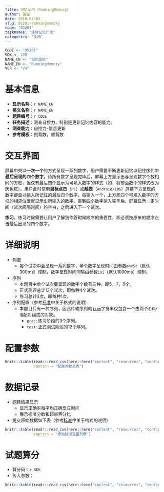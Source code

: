 ```yaml
---
title: 记忆尾巴（RunningMemory）
author: 张亮
date: 2018-03-03
slug: 05201-runningmemory
code: "05201"
tasknames: "连续记忆广度"
categories: "文档"
---
```


```r
CODE <- "05201"
SDK <- 100
NAME_CN <- "记忆尾巴"
NAME_EN <- "RunningMemory"
VER <- "V4"
```

# 基本信息

* **显示名称**：`r NAME_CN`
* **英文名称**：`r NAME_EN`
* **题目编号**：`r CODE`
* **任务描述**：测查自控力，特别是更新记忆内容的能力。
* **测查能力**：自控力-信息更新
* **参考模板**：倒背数，顺背数

# 交互界面

屏幕中央以**一次一个**的方式呈现一系列数字，用户需要不断更新记忆以记住序列中**最后呈现的四个数字**。待所有数字呈现完毕后，屏幕上方显示出与呈现数字个数相同的方框，但仅有最后四个显示为可填入数字的样式（如，将前面数个的样式改为灰色框）。用户此时使用**鼠标点击**（`PC`）或**触摸**（`Android/iOS`）屏幕下方呈现的数字键盘以输入所记住的最后四个数字。每输入一个，上方那四个可填入数字的方框的相应位置就显示出所输入的数字。直到四个数字输入完毕后，屏幕显示一定时间（试次间隔时间）的空白，之后进入下一个试次。

**练习**。练习时候需要让用户了解到作答时候顺序的重要性，即必须按原来的顺序点击最后出现的四个数字。

# 详细说明

* 刺激
    + 每个试次中会呈现一系列数字，单个数字呈现时间由参数`maxSt`（默认300ms）控制，数字呈现时间间隔由参数`isi`（默认1000ms）控制。

* 序列
    + 本题目中单个试次要呈现的数字个数有三种，即5，7，9个。
    + 正式测评总计12个试次，即每种4个试次。
    + 练习总计3次，即每种1次。

* 序列配置（参考[标准](`r blogdown::shortcode("relref", "standard")`)中关于格式的说明）
    + 本题目只有一种序列，因此传输序列的[`json`](http://json.org/)字符串仅包含一个由两个`名称/值`配对组成的对象。
        - `prac`: 练习阶段的3个序列。
        - `test`: 正式测试阶段的12个序列。

# 配置参数

```r
knitr::kable(readr::read_csv(here::here("content", "resources", "config", NAME_EN, "configs.csv")),
             caption = "配置参数总表")
```

# 数据记录

* 题目结果显示
    + 显示正确率和平均正确反应时间
    + 展示标准分数和超越百分比
* 提交原始数据如下表（参考[标准](`r blogdown::shortcode("relref", "standard")`)中关于格式的说明）

```r
knitr::kable(readr::read_csv(here::here("content", "resources", "config", NAME_EN, "recs.csv")),
             caption = "原始数据变量列表")
```

# 试题算分

* 算分码：`r SDK`
* 传入参数：

```r
knitr::kable(readr::read_csv(here::here("content", "resources", "config", NAME_EN, "sdk.csv")))
```
